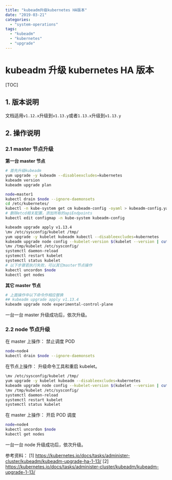 ```yaml
---
title: "kubeadm升级kubernetes HA版本"
date: "2019-03-21"
categories:
  - "system-operations"
tags:
  - "kubeadm"
  - "kubernetes"
  - "upgrade"
---
```


# kubeadm 升级 kubernetes HA 版本

[TOC]

## 1\. 版本说明

文档适用`v1.12.x`升级到`v1.13.y`或者`1.13.x`升级到`v1.13.y`

## 2\. 操作说明

### 2.1 master 节点升级

**第一台 master 节点**

```bash
# 首先升级kubeadm
yum upgrade -y kubeadm --disableexcludes=kubernetes
kubeadm version
kubeadm upgrade plan

node=master1
kubectl drain $node --ignore-daemonsets
cd /etc/kubernetes/
kubectl -n kube-system get cm kubeadm-config -oyaml > kubeadm-config.yaml
# 删除etcd相关配置，添加所有的apiEndpoints
kubectl edit configmap -n kube-system kubeadm-config

kubeadm upgrade apply v1.13.4
\mv /etc/sysconfig/kubelet /tmp/
yum upgrade -y kubelet kubeadm kubectl --disableexcludes=kubernetes
kubeadm upgrade node config --kubelet-version $(kubelet --version | cut -d ' ' -f 2)
\mv /tmp/kubelet /etc/sysconfig/
systemctl daemon-reload
systemctl restart kubelet
systemctl status kubelet
# 以下步骤若执行失败，可以其它master节点操作
kubectl uncordon $node
kubectl get nodes
```

**其它 master 节点**

```bash
# 上面操作中以下命令作相应替换
## kubeadm upgrade apply v1.13.4
kubeadm upgrade node experimental-control-plane
```

一台一台 master 升级成功后，依次升级。

### 2.2 node 节点升级

在 master 上操作： 禁止调度 POD

```bash
node=node4
kubectl drain $node --ignore-daemonsets
```

在节点上操作： 升级命令工具和重启 kubelet。

```bash
\mv /etc/sysconfig/kubelet /tmp/
yum upgrade -y kubelet kubeadm --disableexcludes=kubernetes
kubeadm upgrade node config --kubelet-version $(kubelet --version | cut -d ' ' -f 2)
\mv /tmp/kubelet /etc/sysconfig/
systemctl daemon-reload
systemctl restart kubelet
systemctl status kubelet
```

在 master 上操作： 开启 POD 调度

```bash
node=node4
kubectl uncordon $node
kubectl get nodes
```

一台一台 node 升级成功后，依次升级。

参考资料： \[1\] https://kubernetes.io/docs/tasks/administer-cluster/kubeadm/kubeadm-upgrade-ha-1-13/ \[2\] https://kubernetes.io/docs/tasks/administer-cluster/kubeadm/kubeadm-upgrade-1-13/

